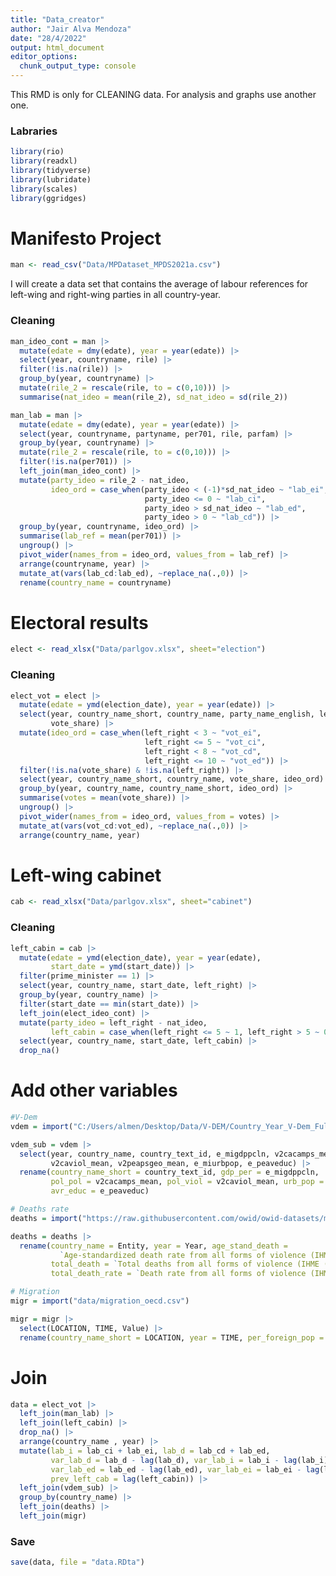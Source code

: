 ```yaml
---
title: "Data_creator"
author: "Jair Alva Mendoza"
date: "28/4/2022"
output: html_document
editor_options: 
  chunk_output_type: console
---
```


This RMD is only for CLEANING data. For analysis and graphs use another one. 

### Labraries
```r
library(rio)
library(readxl)
library(tidyverse)
library(lubridate)
library(scales)
library(ggridges)
```

# Manifesto Project
```r
man <- read_csv("Data/MPDataset_MPDS2021a.csv")
```

I will create a data set that contains the average of labour references for left-wing and right-wing parties in all country-year.

### Cleaning
```r
man_ideo_cont = man |> 
  mutate(edate = dmy(edate), year = year(edate)) |> 
  select(year, countryname, rile) |> 
  filter(!is.na(rile)) |>
  group_by(year, countryname) |> 
  mutate(rile_2 = rescale(rile, to = c(0,10))) |> 
  summarise(nat_ideo = mean(rile_2), sd_nat_ideo = sd(rile_2))

man_lab = man |> 
  mutate(edate = dmy(edate), year = year(edate)) |> 
  select(year, countryname, partyname, per701, rile, parfam) |>
  group_by(year, countryname) |> 
  mutate(rile_2 = rescale(rile, to = c(0,10))) |> 
  filter(!is.na(per701)) |> 
  left_join(man_ideo_cont) |> 
  mutate(party_ideo = rile_2 - nat_ideo, 
         ideo_ord = case_when(party_ideo < (-1)*sd_nat_ideo ~ "lab_ei", 
                              party_ideo <= 0 ~ "lab_ci", 
                              party_ideo > sd_nat_ideo ~ "lab_ed",
                              party_ideo > 0 ~ "lab_cd")) |>
  group_by(year, countryname, ideo_ord) |>
  summarise(lab_ref = mean(per701)) |> 
  ungroup() |> 
  pivot_wider(names_from = ideo_ord, values_from = lab_ref) |> 
  arrange(countryname, year) |> 
  mutate_at(vars(lab_cd:lab_ed), ~replace_na(.,0)) |> 
  rename(country_name = countryname)
```

# Electoral results
```r
elect <- read_xlsx("Data/parlgov.xlsx", sheet="election")
```

### Cleaning
```r
elect_vot = elect |> 
  mutate(edate = ymd(election_date), year = year(edate)) |> 
  select(year, country_name_short, country_name, party_name_english, left_right,
         vote_share) |> 
  mutate(ideo_ord = case_when(left_right < 3 ~ "vot_ei", 
                              left_right <= 5 ~ "vot_ci", 
                              left_right < 8 ~ "vot_cd",
                              left_right <= 10 ~ "vot_ed")) |> 
  filter(!is.na(vote_share) & !is.na(left_right)) |>
  select(year, country_name_short, country_name, vote_share, ideo_ord) |>
  group_by(year, country_name, country_name_short, ideo_ord) |> 
  summarise(votes = mean(vote_share)) |> 
  ungroup() |> 
  pivot_wider(names_from = ideo_ord, values_from = votes) |> 
  mutate_at(vars(vot_cd:vot_ed), ~replace_na(.,0)) |> 
  arrange(country_name, year)
```

# Left-wing cabinet
```r
cab <- read_xlsx("Data/parlgov.xlsx", sheet="cabinet")
```

### Cleaning
```r
left_cabin = cab |> 
  mutate(edate = ymd(election_date), year = year(edate), 
         start_date = ymd(start_date)) |> 
  filter(prime_minister == 1) |> 
  select(year, country_name, start_date, left_right) |> 
  group_by(year, country_name) |> 
  filter(start_date == min(start_date)) |> 
  left_join(elect_ideo_cont) |> 
  mutate(party_ideo = left_right - nat_ideo,
         left_cabin = case_when(left_right <= 5 ~ 1, left_right > 5 ~ 0)) |>
  select(year, country_name, start_date, left_cabin) |> 
  drop_na()
```

# Add other variables
```r
#V-Dem
vdem = import("C:/Users/almen/Desktop/Data/V-DEM/Country_Year_V-Dem_Full+others_STATA_v11.1/V-Dem-CY-Full+Others-v11.1.dta")

vdem_sub = vdem |> 
  select(year, country_name, country_text_id, e_migdppcln, v2cacamps_mean,
         v2caviol_mean, v2peapsgeo_mean, e_miurbpop, e_peaveduc) |> 
  rename(country_name_short = country_text_id, gdp_per = e_migdppcln,
         pol_pol = v2cacamps_mean, pol_viol = v2caviol_mean, urb_pop = e_miurbpop,
         avr_educ = e_peaveduc)

# Deaths rate
deaths = import("https://raw.githubusercontent.com/owid/owid-datasets/master/datasets/Mortality%20from%20all%20forms%20of%20violence%20%20(IHME%20(2016))/Mortality%20from%20all%20forms%20of%20violence%20%20(IHME%20(2016)).csv")

deaths = deaths |> 
  rename(country_name = Entity, year = Year, age_stand_death = 
           `Age-standardized death rate from all forms of violence (IHME (2016))`,
         total_death = `Total deaths from all forms of violence (IHME (2016))`,
         total_death_rate = `Death rate from all forms of violence (IHME (2016))`)

# Migration
migr = import("data/migration_oecd.csv")

migr = migr |> 
  select(LOCATION, TIME, Value) |> 
  rename(country_name_short = LOCATION, year = TIME, per_foreign_pop = Value)
```

# Join
```r
data = elect_vot |> 
  left_join(man_lab) |> 
  left_join(left_cabin) |>
  drop_na() |> 
  arrange(country_name , year) |> 
  mutate(lab_i = lab_ci + lab_ei, lab_d = lab_cd + lab_ed,
         var_lab_d = lab_d - lag(lab_d), var_lab_i = lab_i - lag(lab_i),
         var_lab_ed = lab_ed - lag(lab_ed), var_lab_ei = lab_ei - lag(lab_ei),
         prev_left_cab = lag(left_cabin)) |> 
  left_join(vdem_sub) |>
  group_by(country_name) |> 
  left_join(deaths) |> 
  left_join(migr)
```
### Save 
```r
save(data, file = "data.RDta")
```

